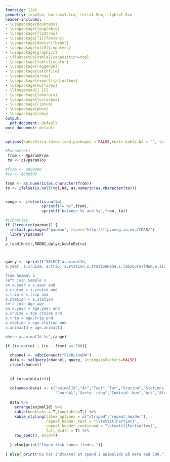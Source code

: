 ```yaml
---
fontsize: 12pt
geometry: top=2cm, bottom=1.2cm, left=1.5cm, right=1.5cm
header-includes:
- \usepackage{booktabs}
- \usepackage{longtable}
- \usepackage{floatrow}
- \usepackage[T1]{fontenc}
- \usepackage[danish]{babel}
- \usepackage[utf8]{inputenc}
- \usepackage{graphicx}
- \floatsetup[table]{capposition=top}
- \usepackage[table]{xcolor}
- \usepackage{ragged2e}
- \usepackage{catchfile}
- \usepackage{array}
- \usepackage[export]{adjustbox}
- \usepackage{multirow}
- \linespread{1.15}
- \usepackage{tabularx}
- \usepackage{tcolorbox}
- \usepackage{lipsum}
- \usepackage{pbox}
- \usepackage{tabu}
output:
  pdf_document: default
word_document: default
---
```

  
  \renewcommand{\familydefault}{\sfdefault}
\sffamily


```r
options(kableExtra.latex.load_packages = FALSE,knitr.kable.NA = '', scipen = 999)

#Parameters
 from <- @paramFrom
 to <- c(@paramTo)

#from <- 6000000
#to <- 6000300

from <- as.numeric(as.character(from))
to <- ifelse(is.null(to),NA, as.numeric(as.character(to)))


range <- ifelse(is.na(to), 
                sprintf("= %s",from), 
                sprintf("between %s and %s",from, to))
```




```r

#Libraries
if (!require(pacman)) {
  install.packages("pacman", repos="http://ftp.ussg.iu.edu/CRAN/")
  library(pacman)
}
p_load(knitr,RODBC,dplyr,kableExtra)




```

\section{Resultat}

```r

query <- sprintf("SELECT a.animalId, 
a.year, a.cruise, a.trip, a.station,s.stationName,s.labJournalNum,a.sizeSortingEU,a.individNum,a.speciesCode,age.age

from Animal a
left join Sample s
on a.year = s.year and
a.cruise = s.cruise and
a.trip = s.trip and
a.station = s.station
left join Age age
on a.year = age.year and
a.cruise = age.cruise and
a.trip = age.trip and
a.station = age.station and
a.animalId = age.animalId

where a.animalId %s",range)

if (is.na(to) | (to - from) <= 500){
  
  channel <- odbcConnect("FishLineDW")
  data <- sqlQuery(channel, query, stringsAsFactors=FALSE) 
  close(channel)
  
  
  if (nrow(data)>0){
    
  colnames(data) <- c("animalId","År","Togt","Tur","Station","Stations- navn",
                      "Journal","Sorte- ring","Individ- Num","Art","Alder")
  
  data %>% 
    arrange(animalId) %>% 
    kable(booktabs = T,longtable=T,) %>% 
    kable_styling(latex_options = c("striped","repeat_header"),
                  repeat_header_text = "\\textit{Fortsat}",
                  repeat_header_continued = "\\textit{Fortsættes}",
                  full_width = T) %>% 
    row_spec(0, bold=T)
 
  } else{print("Ingen fisk kunne findes.")}
 
} else{ print("Du har indtastet et spænd i animalIds på mere end 500.")}



```


<!-- animalIdLookup -->